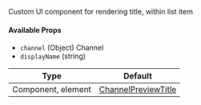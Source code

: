 Custom UI component for rendering title, within list item

#### Available Props

- `channel` (Object) Channel
- `displayName` (string)

<!-- TODO: Change to new docs -->
| Type | Default |
| - | - |
| Component, element | [ChannelPreviewTitle](../../ui-components/channel-preview-title) |
